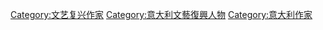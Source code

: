 [[Category:文艺复兴作家|Category:文艺复兴作家]]
[[Category:意大利文藝復興人物|Category:意大利文藝復興人物]]
[[Category:意大利作家|Category:意大利作家]]